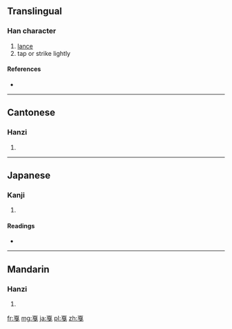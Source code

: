 {{also|戞}}
==Translingual==

===Han character===
{{Han char|rn=62|rad=戈|as=07|sn=11|four=1050<sub>3</sub>|canj=一山戈 (MUI)}}

# [[lance]]
# tap or strike lightly

====References====
* {{Han ref|kx=0413.040|dkj=11598|dj=0755.300|hdz=21406.070|uh=621B|ud=25115|bh=B1AE|bd=45486}}

----

==Cantonese==

===Hanzi===
{{yue-hanzi|jyut=|y=aat3, gaat3}}

# {{defn|lang=yue|sort=戈07}}

----

==Japanese==

===Kanji===
{{ja-kanji|grade=|rs=戈07}}

# {{defn|lang=ja|sort=戈07}}

====Readings====
* {{ja-readings|on=[[かつ]] (katsu)|kun=[[ほこ]] (hoko)}}

----

==Mandarin==

===Hanzi===
{{cmn-hanzi|pin=[[jiá]] ([[jia2]])|wg=chia<sup>2</sup>}}

# {{defn|lang=cmn|sort=戈07}}

[[fr:戛]]
[[mg:戛]]
[[ja:戛]]
[[pl:戛]]
[[zh:戛]]